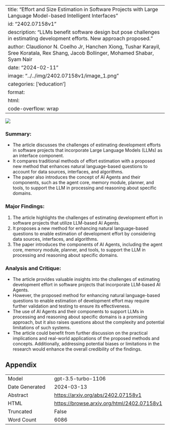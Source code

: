 
---
title: "Effort and Size Estimation in Software Projects with Large Language Model-based Intelligent Interfaces"
id: "2402.07158v1"
description: "LLMs benefit software design but pose challenges in estimating development efforts. New approach proposed."
author: Claudionor N. Coelho Jr, Hanchen Xiong, Tushar Karayil, Sree Koratala, Rex Shang, Jacob Bollinger, Mohamed Shabar, Syam Nair
date: "2024-02-11"
image: "../../img/2402.07158v1/image_1.png"
categories: ['education']
format:
  html:
    code-overflow: wrap
---

![](../../img/2402.07158v1/image_1.png)

### **Summary:**
- The article discusses the challenges of estimating development efforts in software projects that incorporate Large Language Models (LLMs) as an interface component.
- It compares traditional methods of effort estimation with a proposed new method that enhances natural language-based questions to account for data sources, interfaces, and algorithms.
- The paper also introduces the concept of AI Agents and their components, such as the agent core, memory module, planner, and tools, to support the LLM in processing and reasoning about specific domains.

### Major Findings:
1. The article highlights the challenges of estimating development effort in software projects that utilize LLM-based AI Agents.
2. It proposes a new method for enhancing natural language-based questions to enable estimation of development effort by considering data sources, interfaces, and algorithms.
3. The paper introduces the components of AI Agents, including the agent core, memory module, planner, and tools, to support the LLM in processing and reasoning about specific domains.

### Analysis and Critique:
- The article provides valuable insights into the challenges of estimating development effort in software projects that incorporate LLM-based AI Agents.
- However, the proposed method for enhancing natural language-based questions to enable estimation of development effort may require further validation and testing to ensure its effectiveness.
- The use of AI Agents and their components to support LLMs in processing and reasoning about specific domains is a promising approach, but it also raises questions about the complexity and potential limitations of such systems.
- The article could benefit from further discussion on the practical implications and real-world applications of the proposed methods and concepts. Additionally, addressing potential biases or limitations in the research would enhance the overall credibility of the findings.

## Appendix

|          |          |
|----------|----------|
| Model     | gpt-3.5-turbo-1106       |
| Date Generated     | 2024-03-13       |
| Abstract | [https://arxiv.org/abs/2402.07158v1](https://arxiv.org/abs/2402.07158v1)        |
| HTML     | [https://browse.arxiv.org/html/2402.07158v1](https://browse.arxiv.org/html/2402.07158v1)       |
| Truncated       | False       |
| Word Count       | 6086       |